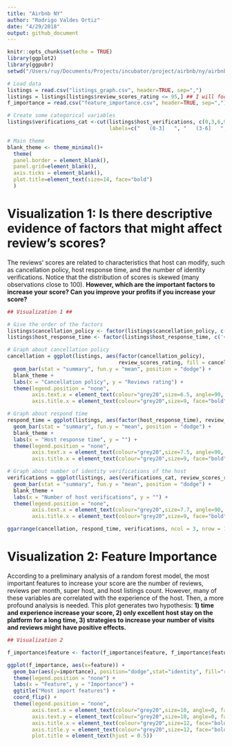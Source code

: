 ```yaml
---
title: "Airbnb NY"
author: "Rodrigo Valdes Ortiz"
date: "4/29/2018"
output: github_document
---
```


```r
knitr::opts_chunk$set(echo = TRUE)
library(ggplot2)
library(ggpubr)
setwd("/Users/ruy/Documents/Projects/incubator/project/airbnb/ny/airbnb-")
```

```r
# Load data
listings = read.csv("listings_graph.csv", header=TRUE, sep=",")
listings = listings[listings$review_scores_rating <= 95,] ## I will focus on those who can improve
f_importance = read.csv("feature_importance.csv", header=TRUE, sep=",")

# Create some categorical variables
listings$verifications_cat <-cut(listings$host_verifications, c(0,3,6,9,13), 
                                 labels=c("   (0-3]   ", "   (3-6]   ", "   (6-9]   ", "   (9-13]   "))
```

```r
# Main theme
blank_theme <- theme_minimal()+
  theme(
  panel.border = element_blank(),
  panel.grid=element_blank(),
  axis.ticks = element_blank(),
  plot.title=element_text(size=14, face="bold")
  )
```

# Visualization 1: Is there descriptive evidence of factors that might affect review's scores?

The reviews' scores are related to characteristics that host can modify, such as cancellation policy, host response time, and the number of identity verifications. Notice that the distribution of scores is skewed (many observations close to 100). **However, which are the important factors to increase your score? Can you improve your profits if you increase your score?**

```r
## Visualization 1 ##

# Give the order of the factors
listings$cancellation_policy <- factor(listings$cancellation_policy, c('flexible', 'moderate', 'strict', '+strict', '++strict'))
listings$host_response_time <- factor(listings$host_response_time, c('< 1 hour', 'hours','1 day', 'days'))

# Graph about cancellation policy
cancellation = ggplot(listings, aes(factor(cancellation_policy), 
                                    review_scores_rating, fill = cancellation_policy)) +
  geom_bar(stat = "summary", fun.y = "mean", position = "dodge") + 
  blank_theme +
  labs(x = "Cancellation policy", y = "Reviews rating") + 
  theme(legend.position = "none", 
        axis.text.x = element_text(colour="grey20",size=6.5, angle=90, face="bold"),
        axis.title.x = element_text(colour="grey20",size=9, face="bold"))

# Graph about respond time
respond_time = ggplot(listings, aes(factor(host_response_time), review_scores_rating, fill = host_response_time)) +
  geom_bar(stat = "summary", fun.y = "mean", position = "dodge") + 
  blank_theme +
  labs(x = "Host response time", y = "") + 
  theme(legend.position = "none",
        axis.text.x = element_text(colour="grey20",size=7.5, angle=90, face="bold"),
        axis.title.x = element_text(colour="grey20",size=9, face="bold"))

# Graph about number of identity verifications of the host
verifications = ggplot(listings, aes(verifications_cat, review_scores_rating, fill = verifications_cat)) +
  geom_bar(stat = "summary", fun.y = "mean", position = "dodge") + 
  blank_theme +
  labs(x = "Number of host verifications", y = "") + 
  theme(legend.position = "none", 
        axis.text.x = element_text(colour="grey20",size=7.7, angle=90, face="bold"),
        axis.title.x = element_text(colour="grey20",size=9, face="bold", margin = margin(b=4)))

ggarrange(cancellation, respond_time, verifications, ncol = 3, nrow = 1)

```

# Visualization 2: Feature Importance

According to a preliminary analysis of a random forest model, the most important features to increase your score are the number of reviews, reviews per month, super host, and host listings count. However, many of these variables are correlated with the experience of the host. Then, a more profound analysis is needed. This plot generates two hypothesis: **1) time and experience increase your score, 2) only excellent host stay on the platform for a long time, 3) strategies to increase your number of visits and reviews might have positive effects.**

```r
## Visualization 2

f_importance$feature <- factor(f_importance$feature, f_importance$feature)

ggplot(f_importance, aes(x=feature)) +
  geom_bar(aes(y=importance), position="dodge",stat="identity", fill="royalblue2")  + blank_theme + 
  theme(legend.position = "none") +
  labs(x = "Feature", y = "Importance") +
  ggtitle("Most import features") +
  coord_flip() +
  theme(legend.position = "none", 
        axis.text.x = element_text(colour="grey20",size=10, angle=0, face="plain"),
        axis.text.y = element_text(colour="grey20",size=10, angle=0, face="bold"),
        axis.title.x = element_text(colour="grey20",size=12, face="bold"),
        axis.title.y = element_text(colour="grey20",size=12, face="bold"),
        plot.title = element_text(hjust = 0.5))

```

